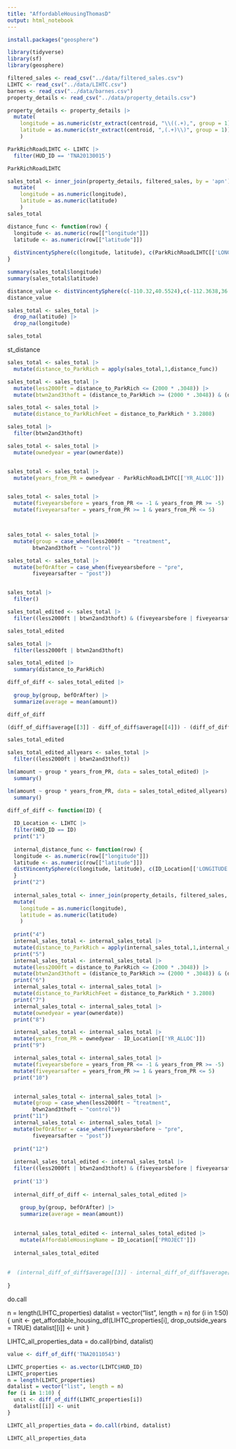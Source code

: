 ```yaml
---
title: "AffordableHousingThomasD"
output: html_notebook
---
```


```r
install.packages("geosphere")
```



```r
library(tidyverse)
library(sf)
library(geosphere)

filtered_sales <- read_csv("../data/filtered_sales.csv")
LIHTC <- read_csv("../data/LIHTC.csv")
barnes <- read_csv("../data/barnes.csv")
property_details <- read_csv("../data/property_details.csv")
```

```r
property_details <- property_details |> 
  mutate(
    longitude = as.numeric(str_extract(centroid, "\\((.+),", group = 1)),
    latitude = as.numeric(str_extract(centroid, ",(.+)\\)", group = 1))
    )


```

```r
ParkRichRoadLIHTC <- LIHTC |> 
  filter(HUD_ID == 'TNA20130015')

ParkRichRoadLIHTC
```

```r
sales_total <- inner_join(property_details, filtered_sales, by = 'apn') |> 
  mutate(
    longitude = as.numeric(longitude),
    latitude = as.numeric(latitude)
    )
sales_total
```



```r
distance_func <- function(row) {
  longitude <- as.numeric(row[["longitude"]])  
  latitude <- as.numeric(row[["latitude"]])    
  
  distVincentySphere(c(longitude, latitude), c(ParkRichRoadLIHTC[['LONGITUDE']], ParkRichRoadLIHTC[['LATITUDE']]))
}
```



```r
summary(sales_total$longitude)
summary(sales_total$latitude)
```


```r
distance_value <- distVincentySphere(c(-110.32,40.5524),c(-112.3638,36.266))
distance_value
```

```r

sales_total <- sales_total |> 
  drop_na(latitude) |> 
  drop_na(longitude)

sales_total


```

st_distance



```r
sales_total <- sales_total |> 
  mutate(distance_to_ParkRich = apply(sales_total,1,distance_func))

sales_total <- sales_total |> 
  mutate(less2000ft = distance_to_ParkRich <= (2000 * .3048)) |> 
  mutate(btwn2and3thoft = (distance_to_ParkRich >= (2000 * .3048)) & (distance_to_ParkRich <= (3000 * .3048)))

sales_total <- sales_total |> 
  mutate(distance_to_ParkRichFeet = distance_to_ParkRich * 3.2808)

sales_total |> 
  filter(btwn2and3thoft)
```

```r
sales_total <- sales_total |> 
  mutate(ownedyear = year(ownerdate))


sales_total <- sales_total |> 
  mutate(years_from_PR = ownedyear - ParkRichRoadLIHTC[['YR_ALLOC']])


sales_total <- sales_total |> 
  mutate(fiveyearsbefore = years_from_PR <= -1 & years_from_PR >= -5) |> 
  mutate(fiveyearsafter = years_from_PR >= 1 & years_from_PR <= 5)



sales_total <- sales_total |>   
  mutate(group = case_when(less2000ft ~ "treatment",
        btwn2and3thoft ~ "control"))

sales_total <- sales_total |>   
  mutate(befOrAfter = case_when(fiveyearsbefore ~ "pre",
        fiveyearsafter ~ "post"))


sales_total |> 
  filter()
```

```r

sales_total_edited <- sales_total |> 
  filter((less2000ft | btwn2and3thoft) & (fiveyearsbefore | fiveyearsafter))

sales_total_edited

sales_total |> 
  filter(less2000ft | btwn2and3thoft)

sales_total_edited |> 
  summary(distance_to_ParkRich)
```





```r
diff_of_diff <- sales_total_edited |> 
  
  group_by(group, befOrAfter) |> 
  summarize(average = mean(amount))

diff_of_diff
```


```r
(diff_of_diff$average[[3]] - diff_of_diff$average[[4]]) - (diff_of_diff$average[[1]] - diff_of_diff$average[[2]])
```



```r
sales_total_edited
```


```r
sales_total_edited_allyears <- sales_total |> 
  filter((less2000ft | btwn2and3thoft))

```



```r
lm(amount ~ group * years_from_PR, data = sales_total_edited) |> 
  summary()
```

```r
lm(amount ~ group * years_from_PR, data = sales_total_edited_allyears) |> 
  summary()
```



```r
diff_of_diff <- function(ID) {
  
  ID_Location <- LIHTC |> 
  filter(HUD_ID == ID)
  print("1")
  
  internal_distance_func <- function(row) {
  longitude <- as.numeric(row[["longitude"]])  
  latitude <- as.numeric(row[["latitude"]])    
  distVincentySphere(c(longitude, latitude), c(ID_Location[['LONGITUDE']], ID_Location[['LATITUDE']]))
  }
  print("2")
  
  internal_sales_total <- inner_join(property_details, filtered_sales, by = 'apn') |> 
  mutate(
    longitude = as.numeric(longitude),
    latitude = as.numeric(latitude)
    )
  
  print("4")
  internal_sales_total <- internal_sales_total |> 
  mutate(distance_to_ParkRich = apply(internal_sales_total,1,internal_distance_func))
  print("5")
  internal_sales_total <- internal_sales_total |> 
  mutate(less2000ft = distance_to_ParkRich <= (2000 * .3048)) |> 
  mutate(btwn2and3thoft = (distance_to_ParkRich >= (2000 * .3048)) & (distance_to_ParkRich <= (3000 * .3048)))
  print("6")
  internal_sales_total <- internal_sales_total |> 
  mutate(distance_to_ParkRichFeet = distance_to_ParkRich * 3.2808)
  print("7")
  internal_sales_total <- internal_sales_total |> 
  mutate(ownedyear = year(ownerdate))
  print("8")

  internal_sales_total <- internal_sales_total |> 
  mutate(years_from_PR = ownedyear - ID_Location[['YR_ALLOC']])
  print("9")

  internal_sales_total <- internal_sales_total |> 
  mutate(fiveyearsbefore = years_from_PR <= -1 & years_from_PR >= -5) |> 
  mutate(fiveyearsafter = years_from_PR >= 1 & years_from_PR <= 5)
  print("10")


  internal_sales_total <- internal_sales_total |>   
  mutate(group = case_when(less2000ft ~ "treatment",
        btwn2and3thoft ~ "control"))
  print("11")
  internal_sales_total <- internal_sales_total |>   
  mutate(befOrAfter = case_when(fiveyearsbefore ~ "pre",
        fiveyearsafter ~ "post"))
  
  print("12")  
  
  internal_sales_total_edited <- internal_sales_total |> 
  filter((less2000ft | btwn2and3thoft) & (fiveyearsbefore | fiveyearsafter))
  
  print('13')
  
  internal_diff_of_diff <- internal_sales_total_edited |> 
  
    group_by(group, befOrAfter) |> 
    summarize(average = mean(amount))

  
  internal_sales_total_edited <- internal_sales_total_edited |> 
    mutate(AffordableHousingName = ID_Location[['PROJECT']])
  
  internal_sales_total_edited
  
  
#  (internal_diff_of_diff$average[[3]] - internal_diff_of_diff$average[[4]]) - (internal_diff_of_diff$average[[1]] - internal_diff_of_diff$average[[2]])
  
}
```

do.call


n = length(LIHTC_properties)
datalist = vector("list", length = n)
for (i in 1:50) {
  unit <- get_affordable_housing_df(LIHTC_properties[i], drop_outside_years = TRUE)
  datalist[[i]] <- unit
}

LIHTC_all_properties_data = do.call(rbind, datalist)

```r
value <- diff_of_diff('TNA20110543')
```


```r
LIHTC_properties <- as.vector(LIHTC$HUD_ID)
LIHTC_properties
n = length(LIHTC_properties)
datalist = vector("list", length = n)
for (i in 1:10) {
  unit <- diff_of_diff(LIHTC_properties[i])
  datalist[[i]] <- unit
}

LIHTC_all_properties_data = do.call(rbind, datalist)
```

```r
LIHTC_all_properties_data
```

